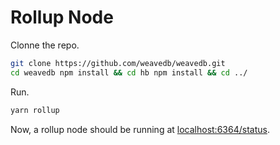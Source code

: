 # Rollup Node

Clonne the repo.

```bash
git clone https://github.com/weavedb/weavedb.git
cd weavedb npm install && cd hb npm install && cd ../
```

Run.

```bash
yarn rollup
```

Now, a rollup node should be running at [localhost:6364/status](http://localhost:6364/status).